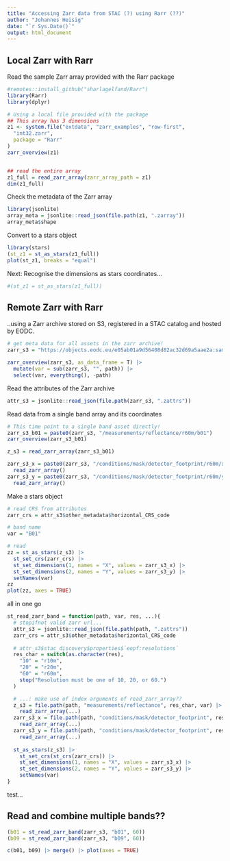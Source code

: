 ```yaml
---
title: "Accessing Zarr data from STAC (?) using Rarr (??)"
author: "Johannes Heisig"
date: "`r Sys.Date()`"
output: html_document
---
```


## Local Zarr with Rarr

Read the sample Zarr array provided with the Rarr package
```r
#remotes::install_github("sharlagelfand/Rarr")
library(Rarr)
library(dplyr)

# Using a local file provided with the package
## This array has 3 dimensions
z1 <- system.file("extdata", "zarr_examples", "row-first",
  "int32.zarr",
  package = "Rarr"
)
zarr_overview(z1)


## read the entire array
z1_full = read_zarr_array(zarr_array_path = z1)
dim(z1_full)
```

Check the metadata of the Zarr array
```r
library(jsonlite)
array_meta = jsonlite::read_json(file.path(z1, ".zarray"))
array_meta$shape
```

Convert to a stars object
```r
library(stars)
(st_z1 = st_as_stars(z1_full))
plot(st_z1, breaks = "equal")
```

Next: Recognise the dimensions as stars coordinates...
```r
#(st_z1 = st_as_stars(z1_full))

```

## Remote Zarr with Rarr

..using a Zarr archive stored on S3, registered in a STAC catalog and hosted by EODC.

```r
# get meta data for all assets in the zarr archive!
zarr_s3 = "https://objects.eodc.eu/e05ab01a9d56408d82ac32d69a5aae2a:sample-data/tutorial_data/cpm_v253/S2B_MSIL1C_20250113T103309_N0511_R108_T32TLQ_20250113T122458.zarr"

zarr_overview(zarr_s3, as_data_frame = T) |> 
  mutate(var = sub(zarr_s3, "", path)) |> 
  select(var, everything(), -path) 

```

Read the attributes of the Zarr archive
```r
attr_s3 = jsonlite::read_json(file.path(zarr_s3, ".zattrs"))
```

Read data from a single band array and its coordinates
```r
# This time point to a single band asset directly!
zarr_s3_b01 = paste0(zarr_s3, "/measurements/reflectance/r60m/b01")
zarr_overview(zarr_s3_b01)

z_s3 = read_zarr_array(zarr_s3_b01)

zarr_s3_x = paste0(zarr_s3, "/conditions/mask/detector_footprint/r60m/x") |> 
  read_zarr_array()
zarr_s3_y = paste0(zarr_s3, "/conditions/mask/detector_footprint/r60m/y") |> 
  read_zarr_array()
```

Make a stars object
```r
# read CRS from attributes
zarr_crs = attr_s3$other_metadata$horizontal_CRS_code

# band name
var = "B01"

# read 
zz = st_as_stars(z_s3) |> 
  st_set_crs(zarr_crs) |> 
  st_set_dimensions(1, names = "X", values = zarr_s3_x) |> 
  st_set_dimensions(2, names = "Y", values = zarr_s3_y) |> 
  setNames(var)
zz
plot(zz, axes = TRUE)
```

all in one go

```r

st_read_zarr_band = function(path, var, res, ...){
  # stopifnot valid zarr url...
  attr_s3 = jsonlite::read_json(file.path(path, ".zattrs"))
  zarr_crs = attr_s3$other_metadata$horizontal_CRS_code
  
  # attr_s3$stac_discovery$properties$`eopf:resolutions`
  res_char = switch(as.character(res),
    "10" = "r10m",
    "20" = "r20m", 
    "60" = "r60m",
    stop("Resolution must be one of 10, 20, or 60.")
  )

  # ...: make use of index arguments of read_zarr_array??
  z_s3 = file.path(path, "measurements/reflectance", res_char, var) |> 
    read_zarr_array(...)
  zarr_s3_x = file.path(path, "conditions/mask/detector_footprint", res_char, "x") |> 
    read_zarr_array(...)
  zarr_s3_y = file.path(path, "conditions/mask/detector_footprint", res_char, "y") |> 
    read_zarr_array(...)
  
  st_as_stars(z_s3) |> 
    st_set_crs(st_crs(zarr_crs)) |> 
    st_set_dimensions(1, names = "X", values = zarr_s3_x) |> 
    st_set_dimensions(2, names = "Y", values = zarr_s3_y) |> 
    setNames(var)
}

```
test...

## Read and combine multiple bands??

```r
(b01 = st_read_zarr_band(zarr_s3, "b01", 60))
(b09 = st_read_zarr_band(zarr_s3, "b09", 60))

c(b01, b09) |> merge() |> plot(axes = TRUE)

```